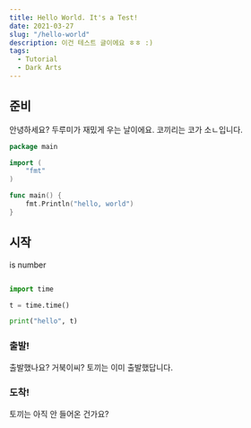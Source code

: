 ```yaml
---
title: Hello World. It's a Test!
date: 2021-03-27
slug: "/hello-world"
description: 이건 테스트 글이에요 ㅎㅎ :)
tags:
  - Tutorial
  - Dark Arts
---
```


## 준비

안녕하세요? 두루미가 재밌게 우는 날이에요. 코끼리는 코가 소ㄴ입니다.

```go
package main

import (
    "fmt"
)

func main() {
    fmt.Println("hello, world")
}
```

## 시작

is number

```py

import time

t = time.time()

print("hello", t)

```

### 출발!

출발했나요? 거북이씨? 토끼는 이미 출발했답니다.

### 도착!

토끼는 아직 안 들어온 건가요?